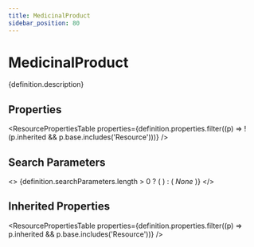 ```yaml
---
title: MedicinalProduct
sidebar_position: 80
---
```



# MedicinalProduct

<p>{definition.description}</p>

## Properties

<ResourcePropertiesTable properties={definition.properties.filter((p) => !(p.inherited && p.base.includes('Resource')))} />

## Search Parameters

<>
  {definition.searchParameters.length > 0 ? (
    <SearchParamsTable searchParams={definition.searchParameters} />
  ) : (
    <em>None</em>
  )}
</>

## Inherited Properties

<ResourcePropertiesTable properties={definition.properties.filter((p) => p.inherited && p.base.includes('Resource'))} />


